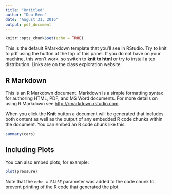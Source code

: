 ```yaml
---
title: "Untitled"
author: "Duu Renn"
date: "August 31, 2016"
output: pdf_document
---
```


```r
knitr::opts_chunk$set(echo = TRUE)
```

This is the default RMarkdown template that you'll see in RStudio. Try to knit to pdf using the button at the top of this panel. If you do not have \LaTeX on your machine, this won't work, so switch to __knit to html__ or try to install a tex distribution. Links are on the class exploration website. 

## R Markdown

This is an R Markdown document. Markdown is a simple formatting syntax for authoring HTML, PDF, and MS Word documents. For more details on using R Markdown see <http://rmarkdown.rstudio.com>.

When you click the **Knit** button a document will be generated that includes both content as well as the output of any embedded R code chunks within the document. You can embed an R code chunk like this:

```r
summary(cars)
```

## Including Plots

You can also embed plots, for example:

```r
plot(pressure)
```

Note that the `echo = FALSE` parameter was added to the code chunk to prevent printing of the R code that generated the plot.
